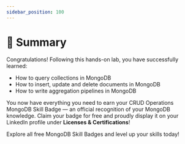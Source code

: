 ```yaml
---
sidebar_position: 100
---
```


# 🎯 Summary

Congratulations! Following this hands-on lab, you have successfully learned:

- How to query collections in MongoDB
- How to insert, update and delete documents in MongoDB
- How to write aggregation pipelines in MongoDB

You now have everything you need to earn your <Link to="https://learn.mongodb.com/courses/crud-operations-in-mongodb?team=devrel&">CRUD Operations MongoDB Skill Badge</Link> — an official recognition of your MongoDB knowledge. Claim your badge for free and proudly display it on your LinkedIn profile under **Licenses & Certifications**!

<Screenshot src="img/badge.png" url="https://linkedin.com"></Screenshot>

Explore all free <Link to="https://learn.mongodb.com/skills?team=devrel&">MongoDB Skill Badges</Link> and level up your skills today!
